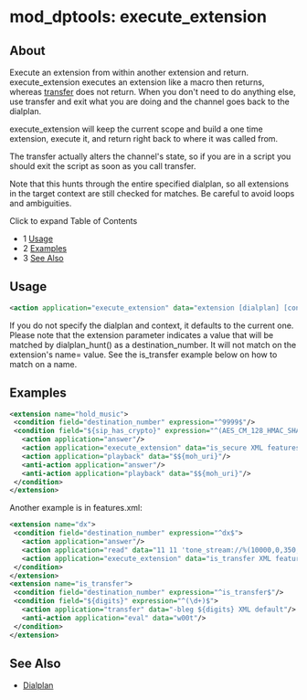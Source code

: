 
# mod_dptools: execute_extension 

 

## About

  
Execute an extension from within another extension and return. execute\_extension executes an extension like a macro then returns, whereas [transfer](../mod_dptools_1970333.mdx#c) does not return. When you don't need to do anything else, use transfer and exit what you are doing and the channel goes back to the dialplan.

  
execute\_extension will keep the current scope and build a one time extension, execute it, and return right back to where it was called from.

The transfer actually alters the channel's state, so if you are in a script you should exit the script as soon as you call transfer.

Note that this hunts through the entire specified dialplan, so all extensions in the target context are still checked for matches. Be careful to avoid loops and ambiguities.

Click to expand Table of Contents

* 1 [Usage](#-freeswitch--mod_dptools-execute_extension-)
* 2 [Examples](#-freeswitch--mod_dptools-execute_extension-)
* 3 [See Also](#-freeswitch--mod_dptools-execute_extension-)

## Usage

```xml
<action application="execute_extension" data="extension [dialplan] [context]"/>
```

If you do not specify the dialplan and context, it defaults to the current one. Please note that the extension parameter indicates a value that will be matched by dialplan\_hunt() as a destination\_number. It will not match on the extension's name= value. See the is\_transfer example below on how to match on a name.

## Examples

```xml
<extension name="hold_music">
 <condition field="destination_number" expression="^9999$"/>
 <condition field="${sip_has_crypto}" expression="^(AES_CM_128_HMAC_SHA1_32|AES_CM_128_HMAC_SHA1_80)$">
   <action application="answer"/>
   <action application="execute_extension" data="is_secure XML features"/>
   <action application="playback" data="$${moh_uri}"/>
   <anti-action application="answer"/>
   <anti-action application="playback" data="$${moh_uri}"/>
 </condition>
</extension>
```

Another example is in features.xml:

```xml
<extension name="dx">
 <condition field="destination_number" expression="^dx$">
   <action application="answer"/>
   <action application="read" data="11 11 'tone_stream://%(10000,0,350,440)' digits 5000 #"/>
   <action application="execute_extension" data="is_transfer XML features"/>
 </condition>
</extension>
<extension name="is_transfer">
 <condition field="destination_number" expression="^is_transfer$"/>
 <condition field="${digits}" expression="^(\d+)$">
   <action application="transfer" data="-bleg ${digits} XML default"/>
   <anti-action application="eval" data="w00t"/>
 </condition>
</extension>
```

## See Also

* [Dialplan](../../Dialplan/index.mdx#0-about)


